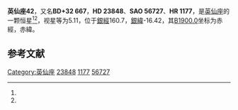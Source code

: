 {{Starbox begin
| name = 英仙座42
}}
{{Starbox observe
| epoch = [[J2000.0|J2000.0]]
| constell = [[英仙座|英仙座]]<ref name=SIMBAD>{{cite web
 | url=http://simbad.u-strasbg.fr/simbad/sim-id?Ident=HR+1177
 | title=Pulsating variable Star
 | publisher=Centre de Données astronomiques de Strasbourg
 | work=SIMBAD
 | accessdate=2012-07-13
 | archive-date=2016-03-18
 | archive-url=https://web.archive.org/web/20160318074801/http://simbad.u-strasbg.fr/simbad/sim-id?Ident=HR+1177
 | dead-url=no
 }}</ref><ref name=DATA>{{cite web
 | url=http://vizier.u-strasbg.fr/viz-bin/VizieR-5?-out.add=.&-source=5050&-corr=PK=HR&-out.max=9999&HR=1177
 | title=VizieR Detailed Page
 | accessdate=2012-07-13
 | archive-date=2016-03-04
 | archive-url=https://web.archive.org/web/20160304223036/http://vizier.u-strasbg.fr/viz-bin/VizieR-5?-out.add=.&-source=5050&-corr=PK=HR&-out.max=9999&HR=1177
 | dead-url=no
 }}</ref>
| 星官 = 
| ra = {{RA|3|49|32.6}}<ref name=SIMBAD /><ref name=DATA />
| dec = {{DEC|+33|5|29}}<ref name=SIMBAD /><ref name=DATA />
| appmag_v = 5.11<ref name=SIMBAD /><ref name=DATA />
}}
{{Starbox character
| class = A3V<ref name=SIMBAD /><ref name=DATA />
| b-v = 0.07<ref name=SIMBAD /><ref name=DATA />
| u-b = 0.11<ref name=SIMBAD /><ref name=DATA />
| r-i = <ref name=SIMBAD /><ref name=DATA />
| variable = 
}}
{{Starbox astrometry
| radial_v = 0.11
| prop_mo_ra = -14
| parallax = -0.003
| p_error = 
}}
{{Starbox catalog
| names =BD+32 667，[[SAO星表|SAO]] 56727，[[HD星表|HD]] 23848，[[HR星表|HR]] 1177}}
{{Starbox reference |Simbad=HR+1177}}
{{Starbox end}}

'''英仙座42'''，又名'''BD+32 667'''，'''HD 23848'''、'''SAO 56727'''、'''HR 1177'''，是[[英仙座|英仙座]]的一颗恒星<ref name=SIMBAD /><ref name=DATA />，视星等为5.11，位于[[銀道座標系|銀經]]160.7，[[銀道座標系|銀緯]]-16.42，其[[B1900.0|B1900.0]]坐标为赤經{{RA|3|43|13.2}}，赤緯{{DEC|+32|-16.42|5}}。

== 参考文献 ==
{{reflist}}

{{star-stub}}

{{英仙座恒星}}
[[Category:英仙座|Category:英仙座]]
[[Category:HD和HDE天體|23848]]
[[Category:HR天體|1177]]
[[Category:SAO天體|56727]]